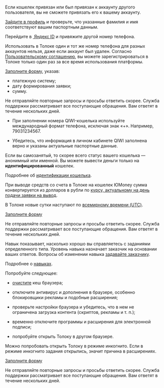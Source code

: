 
<Cut title="Проблема с выводом денег">

<Cut title="«Кошелек уже используется» ">

Если кошелек привязан или был привязан к аккаунту другого пользователя, вы не сможете привязать его к вашему аккаунту.

</Cut>

<Cut title="«Данные в вашем профиле указаны некорректно»">

[Зайдите в профиль](../../profile#edit) и проверьте, что указанные фамилия и имя соответствуют вашим паспортным данным.

</Cut>

<Cut title="«Номер телефона уже привязан к другой учетной записи» ">

Перейдите в [ Яндекс ID](https://passport.yandex.ru/profile/phones) и привяжите другой номер телефона.

Использовать в Толоке один и тот же номер телефона для разных аккаунтов нельзя, даже если аккаунт был удален. Согласно [Пользовательскому соглашению](https://join.toloka.ai/legal/user-agreement-ru/), вы можете зарегистрироваться в Толоке только один раз за все время использования платформы.

</Cut>

<Cut title="Как отменить вывод?">

[Заполните форму](../support?form-source=troubleshooting), указав:

- платежную систему;
- дату формирования заявки;
- сумму.

<Note mode="note" title="Примечание">

Не отправляйте повторные запросы и просьбы ответить скорее. Служба поддержки рассматривает все поступающие обращения. Вам ответят в течение нескольких дней.

</Note>

</Cut>

<Cut title="Не могу вывести деньги на QIWI-кошелек">

- При заполнении номера QIWI-кошелька используйте международный формат телефона, исключая знак «+». Например, 79031234567.

- Убедитесь, что информация в личном кабинете QIWI заполнена верно и указаны актуальные паспортные данные.

</Cut>

</Cut>

<Cut title="Вопрос о выводе через ЮMoney">

<Cut title="Не могу вывести деньги на кошелек">

Если вы самозанятый, то скорее всего статус вашего кошелька — анонимный или именной. Вы можете вывести деньги только на **идентифицированный** кошелек.

Подробнее об [идентификации кошелька](https://yoomoney.ru/id/methods?lang=ru).

</Cut>

<Cut title="По какому курсу конвертируются деньги?">

При выводе средств со счета в Толоке на кошелек ЮMoney сумма конвертируется из долларов в рубли по [курсу, актуальному на день подачи заявки на вывод](https://yastatic.net/s3/toloka/eula/usd_rate_ru.html).

В Толоке новые сутки наступают по [всемирному времени (UTC)](../../notes).

</Cut>

</Cut>

<Cut title="Другой вопрос">

[Заполните форму](../support?form-source=troubleshooting)

<Note mode="note" title="Примечание">

Не отправляйте повторные запросы и просьбы ответить скорее. Служба поддержки рассматривает все поступающие обращения. Вам ответят в течение нескольких дней.

</Note>

</Cut>

<Cut title="Уменьшился навык">

Навык показывает, насколько хорошо вы справляетесь с заданиями определенного типа. Уровень навыка назначает заказчик на основании ваших ответов. Вопросы об изменении навыка [задавайте заказчику](../../messages#requester).

Подробнее о [навыках](../../skills).

</Cut>

<Cut title="Вопросы для самозанятых">

<RuSelfEmployedTroubles/>

</Cut>

<Cut title="На платформе что-то не работает">

<Cut title="Не грузятся задания, открывается только чистый лист">

Попробуйте следующее:

- [очистите](https://yandex.ru/support/common/browsers-settings/cache.html) кеш браузера;

- отключите антивирус и дополнения в браузере, особенно блокировщики рекламы и подобные расширения;

- проверьте настройки браузера и убедитесь, что в нем не ограничена загрузка контента (скриптов, рекламы и т. п.);

- временно отключите программы и расширения для электронной подписи;

- попробуйте открыть Толоку в другом браузере.

<Note mode="note" title="Примечание">

Можно попробовать открыть Толоку в режиме инкогнито. Если в режиме инкогнито задания открылись, значит причина в расширениях.

</Note>

</Cut>

<Cut title="Другое">

[Заполните форму](../support?form-source=troubleshooting)

<Note mode="note" title="Примечание">

Не отправляйте повторные запросы и просьбы ответить скорее. Служба поддержки рассматривает все поступающие обращения. Вам ответят в течение нескольких дней.

</Note>

</Cut>

</Cut>
